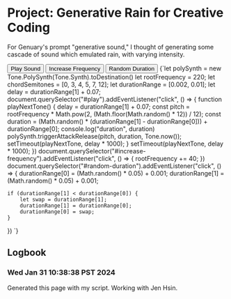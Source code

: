 # Project: Generative Rain for Creative Coding

For Genuary's prompt "generative sound," I thought of generating some cascade of sound which emulated rain, with varying intensity.

<script src="https://cdnjs.cloudflare.com/ajax/libs/tone/14.8.49/Tone.js" integrity="sha512-jduERlz7En1IUZR54bqzpNI64AbffZWR//KJgF71SJ8D8/liKFZ+s1RxmUmB+bhCnIfzebdZsULwOrbVB5f3nQ==" crossorigin="anonymous" referrerpolicy="no-referrer"></script>

<button id="play" class="cpnt-button mb-4 block">Play Sound</button>
<button id="increase-frequency" class="cpnt-button mb-4 block">Increase Frequency</button>
<button id="random-duration" class="cpnt-button block">Random Duration</button>
<FancyScriptTag type="application/javascript" async>{`let polySynth = new Tone.PolySynth(Tone.Synth).toDestination()
let rootFrequency = 220;
let chordSemitones = [0, 3, 4, 5, 7, 12];
let durationRange = [0.002, 0.01];
let delay = durationRange[1] + 0.07;
document.querySelector("#play").addEventListener("click", () => {
    function playNextTone() {
        delay = durationRange[1] + 0.07;
        const pitch = rootFrequency * Math.pow(2, (Math.floor(Math.random() * 12)) / 12);
        const duration = (Math.random() * (durationRange[1] - durationRange[0])) + durationRange[0];
        console.log("duration", duration)
        polySynth.triggerAttackRelease(pitch, duration, Tone.now());
        setTimeout(playNextTone, delay * 1000);
    }
    setTimeout(playNextTone, delay * 1000);
})
document.querySelector("#increase-frequency").addEventListener("click", () => {
    rootFrequency += 40;
})
document.querySelector("#random-duration").addEventListener("click", () => {
    durationRange[0] = (Math.random() * 0.05) + 0.001;
    durationRange[1] = (Math.random() * 0.05) + 0.001;
    
    if (durationRange[1] < durationRange[0]) {
        let swap = durationRange[1];
        durationRange[1] = durationRange[0];
        durationRange[0] = swap;
    }
})
`}</FancyScriptTag>


## Logbook

### Wed Jan 31 10:38:38 PST 2024

Generated this page with my script. Working with Jen Hsin. 
